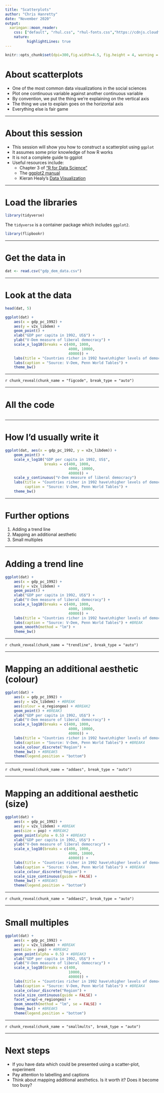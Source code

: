 ```yaml
---
title: "Scatterplots"
author: "Chris Hanretty"
date: "November 2020"
output:
  xaringan::moon_reader:
    css: ["default", "rhul.css", "rhul-fonts.css","https://cdnjs.cloudflare.com/ajax/libs/animate.css/3.7.0/animate.min.css"]
    nature:
          highlightLines: true
---
```



```r

knitr::opts_chunk$set(dpi=300,fig.width=4.5, fig.height = 4, warning = TRUE, message = TRUE, out.width = "100%")

```

# About scatterplots

 - One of the most common data visualizations in the social sciences
 - Plot one continuous variable against another continuous variable
 - By convention, we put the thing we're explaining on the vertical axis
 - The thing we use to explain goes on the horizontal axis
 - Everything else is fair game
 
---

# About this session

 - This session will show you how to construct a scatterplot using `ggplot`
 - It assumes some prior knowledge of how R works
 - It is not a complete guide to ggplot
 - Useful resources include:
    * Chapter 3 of ["R for Data Science"](https://r4ds.had.co.nz/data-visualisation.html)
	* The [ggplot2 manual](https://ggplot2.tidyverse.org/)
	* Kieran Healy's [Data Visualization](https://socviz.co/)

---

# Load the libraries

```r
library(tidyverse)
```

The `tidyverse` is a container package which includes `ggplot2`.

```r
library(flipbookr)
```

---

# Get the data in

```r
dat <- read.csv("gdp_dem_data.csv")
```

---

# Look at the data


```r
head(dat, 5)
```

```r
ggplot(dat) +
    aes(x = gdp_pc_1992) +
    aes(y = v2x_libdem) +
    geom_point() +
    xlab("GDP per capita in 1992, US$") +
    ylab("V-Dem measure of liberal democracy") +
    scale_x_log10(breaks = c(400, 1000,
                             4000, 10000,
                             40000)) +
    labs(title = "Countries richer in 1992 have\nhigher levels of democracy now") +
    labs(caption = "Source: V-Dem, Penn World Tables") + 
    theme_bw()
```

---

`r chunk_reveal(chunk_name = "figcode", break_type = "auto")`

---

# All the code

```r
```

---

# How I'd usually write it

```r
ggplot(dat, aes(x = gdp_pc_1992, y = v2x_libdem)) +
    geom_point() +
    scale_x_log10("GDP per capita in 1992, US$",
                  breaks = c(400, 1000,
                             4000, 10000,
                             40000)) +
    scale_y_continuous("V-Dem measure of liberal democracy")
    labs(title = "Countries richer in 1992 have\nhigher levels of democracy now", 
         caption = "Source: V-Dem, Penn World Tables") + 
    theme_bw()
```

---

# Further options

1. Adding a trend line
2. Mapping an additional aesthetic
3. Small multiples

---

# Adding a trend line

```r
ggplot(dat) +
    aes(x = gdp_pc_1992) +
    aes(y = v2x_libdem) +
    geom_point() +
    xlab("GDP per capita in 1992, US$") +
    ylab("V-Dem measure of liberal democracy") +
    scale_x_log10(breaks = c(400, 1000,
                             4000, 10000,
                             40000)) +
    labs(title = "Countries richer in 1992 have\nhigher levels of democracy now") +
    labs(caption = "Source: V-Dem, Penn World Tables") + #BREAK
    geom_smooth(method = "lm") + 
    theme_bw()
```

---

`r chunk_reveal(chunk_name = "trendline", break_type = "auto")`


---

# Mapping an additional aesthetic (colour)


```r
ggplot(dat) +
    aes(x = gdp_pc_1992) +
    aes(y = v2x_libdem) + #BREAK
    aes(colour = e_regiongeo) + #BREAK2
    geom_point() + #BREAK3
    xlab("GDP per capita in 1992, US$") +
    ylab("V-Dem measure of liberal democracy") +
    scale_x_log10(breaks = c(400, 1000,
                             4000, 10000,
                             40000)) +
    labs(title = "Countries richer in 1992 have\nhigher levels of democracy now") +
    labs(caption = "Source: V-Dem, Penn World Tables") + #BREAK4
    scale_colour_discrete("Region") + 
    theme_bw() + #BREAK5
    theme(legend.position = "bottom") 
```

---

`r chunk_reveal(chunk_name = "addaes", break_type = "auto")`

---

# Mapping an additional aesthetic (size)


```r
ggplot(dat) +
    aes(x = gdp_pc_1992) +
    aes(y = v2x_libdem) + #BREAK
    aes(size = pop) + #BREAK2
    geom_point(alpha = 0.5) + #BREAK3
    xlab("GDP per capita in 1992, US$") +
    ylab("V-Dem measure of liberal democracy") +
    scale_x_log10(breaks = c(400, 1000,
                             4000, 10000,
                             40000)) +
    labs(title = "Countries richer in 1992 have\nhigher levels of democracy now") +
    labs(caption = "Source: V-Dem, Penn World Tables") + #BREAK4
    scale_colour_discrete("Region") +
    scale_size_continuous(guide = FALSE) + 
    theme_bw() + #BREAK5
    theme(legend.position = "bottom") 
```

---

`r chunk_reveal(chunk_name = "addaes2", break_type = "auto")`

---

# Small multiples


```r
ggplot(dat) +
    aes(x = gdp_pc_1992) +
    aes(y = v2x_libdem) + #BREAK
    aes(size = pop) + #BREAK2
    geom_point(alpha = 0.5) + #BREAK3
    xlab("GDP per capita in 1992, US$") +
    ylab("V-Dem measure of liberal democracy") +
    scale_x_log10(breaks = c(400,
                             10000,
                             40000)) +
    labs(title = "Countries richer in 1992 have\nhigher levels of democracy now") +
    labs(caption = "Source: V-Dem, Penn World Tables") + #BREAK4
    scale_colour_discrete("Region") +
    scale_size_continuous(guide = FALSE) +
    facet_wrap(~e_regiongeo) +
    geom_smooth(method = "lm", se = FALSE) + 
    theme_bw() + #BREAK5
    theme(legend.position = "bottom") 
```

---

`r chunk_reveal(chunk_name = "smallmults", break_type = "auto")`

---

# Next steps

 - If you have data which could be presented using a scatter-plot, experiment
 - Pay attention to labelling and captions
 - Think about mapping additional aesthetics. Is it worth it? Does it become too busy?
 
